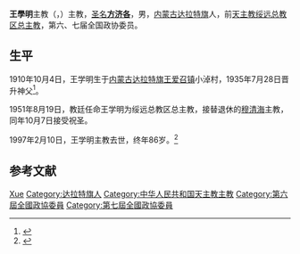 {{Otheruses|other=名为王学明的其他人物|王学明}}
{{Infobox Christian leader
| honorific-prefix = 主教
|name = 王學明<br>Bishop Francis Wang Xue-ming
| title = 前[[天主教綏遠總教區|天主教綏遠總教區]][[總主教|總主教]]
|image =
|image_size = 
|image_caption  = 
|birth_date  = 1910年10月4日
|birth_place = {{QIN}}[[內札薩克|內札薩克]][[達拉特旗|達拉特旗]]
|death_date  = {{Death date and age|1997|2|10|1910|10|4|}}
|death_place = {{PRC}}
|occupation     = [[羅馬天主教|羅馬天主教]][[主教|主教]]
| ordination = 1935年7月28日
| consecration = 1951年10月7日
| consecrated_by = [[穆清海|穆清海]][[總主教|總主教]]
| previous_post = [[天主教綏遠總教區|天主教綏遠總教區]][[總主教|總主教]]
}}

'''王學明'''主教（{{lang-en|Bishop '''Francis Wang Xue-ming'''}}，{{bd|1910年|10月4日|1997年|2月10日}}）主教，[[圣名|圣名]]'''[[方济各|方济各]]'''，男，[[内蒙古|内蒙古]][[达拉特旗|达拉特旗]]人，前[[天主教绥远总教区|天主教绥远总教区]][[总主教|总主教]]，第六、七届全国政协委员。

== 生平 ==
1910年10月4日，王学明生于[[内蒙古|内蒙古]][[达拉特旗|达拉特旗]][[王爱召镇|王爱召镇]]小淖村，1935年7月28日晋升神父<ref>{{Cite web |url=http://www.gcatholic.org/dioceses/diocese/suiy0.htm |title=Metropolitan Archdiocese of Suiyuan  |accessdate=2017-08-28 |archive-date=2013-10-05 |archive-url=https://web.archive.org/web/20131005064044/http://www.gcatholic.org/dioceses/diocese/suiy0.htm |dead-url=no }}</ref>。

1951年8月19日，教廷任命王学明为绥远总教区总主教，接替退休的[[穆清海|穆清海]]主教，同年10月7日接受祝圣。

1997年2月10日，王学明主教去世，终年86岁。<ref>{{Cite web |url=http://www.fides.org/zh/news/5439-%E4%BA%9A%E6%B4%B2_%E4%B8%AD%E5%9B%BD_%E5%86%85%E8%92%99%E5%8C%85%E5%A4%B4%E6%95%99%E5%8C%BA%E5%9B%BA%E9%98%B3%E5%A4%A9%E4%B8%BB%E5%A0%82%E5%AE%89%E8%91%AC%E4%BC%A0%E6%95%99%E5%85%88%E8%BE%88%E9%81%97%E9%AA%A8 |title=亚洲/中国 - 内蒙包头教区固阳天主堂安葬传教先辈遗骨 |access-date=2010年7月23日 |archive-date=2010年7月23日 |publisher={{link-en|信仰通讯社|Agenzia Fides}} |archive-url=|dead-url=no }}</ref>

== 参考文献 ==
{{Reflist}}

{{Authority control}}
{{DEFAULTSORT:Wang王}}
[[Category:王姓|Xue]]
[[Category:达拉特旗人|Category:达拉特旗人]]
[[Category:中华人民共和国天主教主教|Category:中华人民共和国天主教主教]]
[[Category:第六屆全國政協委員|Category:第六屆全國政協委員]]
[[Category:第七屆全國政協委員|Category:第七屆全國政協委員]]